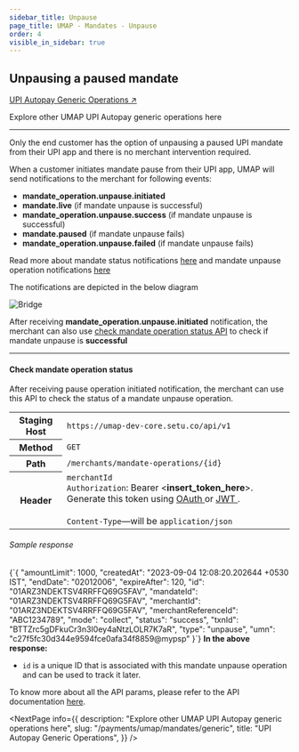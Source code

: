 ```yaml
---
sidebar_title: Unpause
page_title: UMAP - Mandates - Unpause
order: 4
visible_in_sidebar: true
---
```


## Unpausing a paused mandate

<Card padding="small" shape="rounded">
    <a href="/payments/umap/mandates/generic" target="_blank">
        UPI Autopay Generic Operations ↗
    </a>
    <p>
        Explore other UMAP UPI Autopay generic operations here
    </p>
</Card>

<hr class="primary"/>

Only the end customer has the option of unpausing a paused UPI mandate from their UPI app and there is no merchant intervention required.

<p>When a customer initiates mandate pause from their UPI app, UMAP will send notifications to the merchant for following events:</p>
<ul>
    <li><b>mandate_operation.unpause.initiated</b></li>
    <li><b>mandate.live</b> (if mandate unpause is successful)</li>
    <li><b>mandate_operation.unpause.success</b> (if mandate unpause is successful)</li>
    <li><b>mandate.paused</b> (if mandate unpause fails)</li>
    <li><b>mandate_operation.unpause.failed</b> (if mandate unpause fails)</li>
</ul>
<p>Read more about mandate status notifications <a href="/payments/umap/notifications/mandates">here</a> and mandate unpause operation notifications <a href="/payments/umap/notifications/mandates/unpause">here</a></p>
<p>The notifications are depicted in the below diagram</p>
<img
  src="https://storage.googleapis.com/strapi-assets/latest/mandate-unpause/mandate-unpause.png"
  alt="Bridge"
/>

<p>After receiving <b>mandate_operation.unpause.initiated</b> notification, the merchant can also use <a href="/payments/umap/mandates/generic/unpause#check-mandate-operation-status" target="_blank">check mandate operation status API</a> to check if mandate unpause is <b>successful</b></p>

<hr class="tertiary"/>

#### Check mandate operation status

After receiving pause operation initiated notification, the merchant can use this API to check the status of a mandate unpause operation.

<table>
    <tbody>
        <tr>
            <th>Staging Host</th>
            <td>
                <code>https://umap-dev-core.setu.co/api/v1</code>
            </td>
        </tr>
        <tr>
            <th>Method</th>
            <td>
                <code>GET</code>
            </td>
        </tr>
        <tr>
            <th>Path</th>
            <td>
                <code>/merchants/mandate-operations/&#123;id&#125;</code>
            </td>
        </tr>
        <tr>
            <th>Header</th>
            <td>
                <code>merchantId</code><br/>
                <code>Authorization</code>: Bearer &lt;<b>insert_token_here</b>&gt;.
                Generate this token using <a
                    href="/payments/upi-deeplinks/resources/oauth"
                    target="_blank">
                    OAuth
                </a> or <a
                    href="/payments/upi-deeplinks/resources/jwt"
                    target="_blank">
                    JWT
                </a>.<br />
                <br />
                <code>Content-Type</code>—will be <code>application/json</code>
            </td>
        </tr>
    </tbody>
</table>

<h6>Sample response</h6>
<CodeBlockWithCopy language="json">
{`{
  "amountLimit": 1000,
  "createdAt": "2023-09-04 12:08:20.202644 +0530 IST",
  "endDate": "02012006",
  "expireAfter": 120,
  "id": "01ARZ3NDEKTSV4RRFFQ69G5FAV",
  "mandateId": "01ARZ3NDEKTSV4RRFFQ69G5FAV",
  "merchantId": "01ARZ3NDEKTSV4RRFFQ69G5FAV",
  "merchantReferenceId": "ABC1234789",
  "mode": "collect",
  "status": "success",
  "txnId": "BTTZrc5gDFkuCr3n3I0ey4aNtzLOLR7K7aR",
  "type": "unpause",
  "umn": "c27f5fc30d344e9594fce0afa34f8859@mypsp"
}`}
</CodeBlockWithCopy>
<b>In the above response:</b>
<ul>
    <li><code>id</code> is a unique ID that is associated with this mandate unpause operation and can be used to track it later.</li>
</ul>

<p>To know more about all the API params, please refer to the API documentation <a href="/payments/umap/api-reference#/category~mandates/operation~mandates#fetchMandateOperationById" target="_blank">here</a>.</p>

<NextPage
    info={{
        description: "Explore other UMAP UPI Autopay generic operations here",
        slug: "/payments/umap/mandates/generic",
        title: "UPI Autopay Generic Operations",
    }}
/>